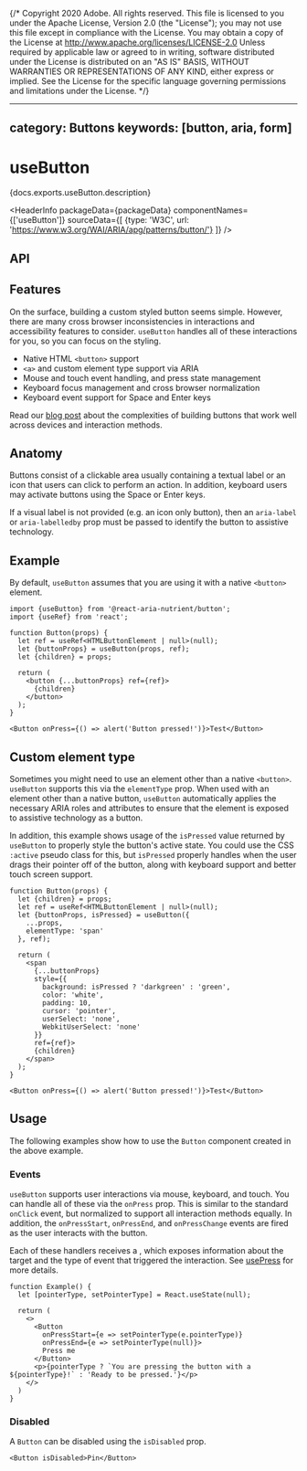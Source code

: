 {/* Copyright 2020 Adobe. All rights reserved.
This file is licensed to you under the Apache License, Version 2.0 (the "License");
you may not use this file except in compliance with the License. You may obtain a copy
of the License at http://www.apache.org/licenses/LICENSE-2.0
Unless required by applicable law or agreed to in writing, software distributed under
the License is distributed on an "AS IS" BASIS, WITHOUT WARRANTIES OR REPRESENTATIONS
OF ANY KIND, either express or implied. See the License for the specific language
governing permissions and limitations under the License. */}



---
category: Buttons
keywords: [button, aria, form]
---

# useButton

<PageDescription>{docs.exports.useButton.description}</PageDescription>

<HeaderInfo
  packageData={packageData}
  componentNames={['useButton']}
  sourceData={[
    {type: 'W3C', url: 'https://www.w3.org/WAI/ARIA/apg/patterns/button/'}
  ]} />

## API

<FunctionAPI function={docs.exports.useButton} links={docs.links} />

## Features

On the surface, building a custom styled button seems simple. However, there are many
cross browser inconsistencies in interactions and accessibility features to consider.
`useButton` handles all of these interactions for you, so you can focus on the styling.

* Native HTML `<button>` support
* `<a>` and custom element type support via ARIA
* Mouse and touch event handling, and press state management
* Keyboard focus management and cross browser normalization
* Keyboard event support for <Keyboard>Space</Keyboard> and <Keyboard>Enter</Keyboard> keys

Read our [blog post](/blog/building-a-button-part-1.html) about the complexities of building buttons that work well across devices and interaction methods.

## Anatomy

Buttons consist of a clickable area usually containing a textual label or an icon
that users can click to perform an action. In addition, keyboard users may activate
buttons using the <Keyboard>Space</Keyboard> or <Keyboard>Enter</Keyboard> keys.

If a visual label is not provided (e.g. an icon only button), then an `aria-label` or
`aria-labelledby` prop must be passed to identify the button to assistive technology.

## Example

By default, `useButton` assumes that you are using it with a native `<button>` element.

```tsx example export=true
import {useButton} from '@react-aria-nutrient/button';
import {useRef} from 'react';

function Button(props) {
  let ref = useRef<HTMLButtonElement | null>(null);
  let {buttonProps} = useButton(props, ref);
  let {children} = props;

  return (
    <button {...buttonProps} ref={ref}>
      {children}
    </button>
  );
}

<Button onPress={() => alert('Button pressed!')}>Test</Button>
```

## Custom element type

Sometimes you might need to use an element other than a native `<button>`. `useButton` supports
this via the `elementType` prop. When used with an element other than a native button, `useButton`
automatically applies the necessary ARIA roles and attributes to ensure that the element is exposed
to assistive technology as a button.

In addition, this example shows usage of the `isPressed` value returned by `useButton` to properly
style the button's active state. You could use the CSS `:active` pseudo class for this, but `isPressed`
properly handles when the user drags their pointer off of the button, along with keyboard support and better
touch screen support.

```tsx example
function Button(props) {
  let {children} = props;
  let ref = useRef<HTMLButtonElement | null>(null);
  let {buttonProps, isPressed} = useButton({
    ...props,
    elementType: 'span'
  }, ref);

  return (
    <span
      {...buttonProps}
      style={{
        background: isPressed ? 'darkgreen' : 'green',
        color: 'white',
        padding: 10,
        cursor: 'pointer',
        userSelect: 'none',
        WebkitUserSelect: 'none'
      }}
      ref={ref}>
      {children}
    </span>
  );
}

<Button onPress={() => alert('Button pressed!')}>Test</Button>
```

## Usage

The following examples show how to use the `Button` component created in the above example.

### Events

`useButton` supports user interactions via mouse, keyboard, and touch. You can handle all of these via the `onPress` prop. This is similar to the standard `onClick` event, but normalized to support all interaction methods equally. In addition, the `onPressStart`, `onPressEnd`, and `onPressChange` events are fired as the user interacts with the button.

Each of these handlers receives a <TypeLink links={typesDocs.links} type={typesDocs.exports.PressEvent} />, which exposes information about the target and the type of event that triggered the interaction. See [usePress](usePress.html) for more details.

```tsx example
function Example() {
  let [pointerType, setPointerType] = React.useState(null);

  return (
    <>
      <Button
        onPressStart={e => setPointerType(e.pointerType)}
        onPressEnd={e => setPointerType(null)}>
        Press me
      </Button>
      <p>{pointerType ? `You are pressing the button with a ${pointerType}!` : 'Ready to be pressed.'}</p>
    </>
  )
}
```

### Disabled

A `Button` can be disabled using the `isDisabled` prop.

```tsx example
<Button isDisabled>Pin</Button>
```

